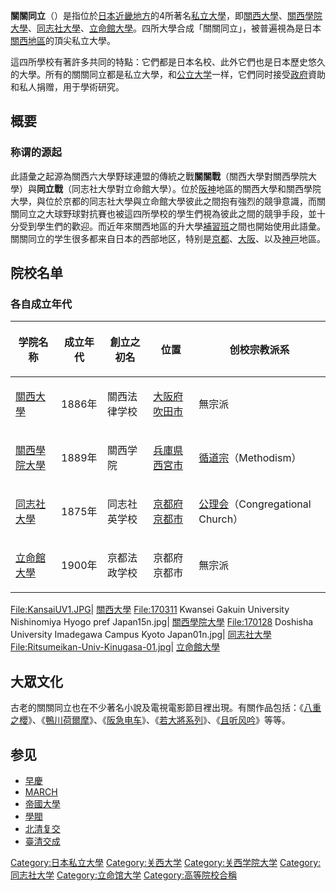{{unreferenced|time=2011-06-10T03:43:05+00:00}}
'''關關同立'''（{{jpn|j=関関同立|hg=かんかんどうりつ|rm=kankandōritsu|f=y}}）是指位於[[日本|日本]][[近畿地方|近畿地方]]的4所著名[[私立大學|私立大學]]，即[[關西大學|關西大學]]、[[關西學院大學|關西學院大學]]、[[同志社大學|同志社大學]]、[[立命館大學|立命館大學]]。四所大學合成「關關同立」，被普遍視為是日本[[關西地區|關西地區]]的頂尖私立大學。

這四所學校有著許多共同的特點：它們都是日本名校、此外它們也是日本歷史悠久的大學。所有的關關同立都是私立大學，和[[公立大学|公立大学]]一样，它們同时接受[[政府|政府]]資助和私人捐赠，用于學術研究。

==概要==
=== 称谓的源起 ===
此語彙之起源為關西六大學野球連盟的傳統之戰'''關關戰'''（關西大學對關西學院大學）與'''同立戰'''（同志社大學對立命館大學）。位於[[阪神|阪神]]地區的關西大學和關西學院大學，與位於京都的同志社大學與立命館大學彼此之間抱有強烈的競爭意識，而關關同立之大球野球對抗賽也被這四所學校的學生們視為彼此之間的競爭手段，並十分受到學生們的歡迎。而近年來關西地區的升大學[[補習班|補習班]]之間也開始使用此語彙。關關同立的学生很多都来自日本的西部地区，特别是[[京都|京都]]、[[大阪市|大阪]]、以及[[神戸|神戸]]地區。

== 院校名单 ==
=== 各自成立年代 ===
{| class="wikitable"
|-
!学院名称
!成立年代
!創立之初名
!位置
!创校宗教派系
|-
|[[關西大學|關西大學]]
|1886年
|關西法律学校
|[[大阪府|大阪府]][[吹田市|吹田市]]
|無宗派
|-
|[[關西學院大學|關西學院大學]]
|1889年
|關西学院
|[[兵庫県|兵庫県]][[西宮市|西宮市]]
|[[循道宗|循道宗]]（Methodism）
|-
|[[同志社大學|同志社大學]]
|1875年　
|同志社英学校
|[[京都府|京都府]][[京都市|京都市]]
|[[公理会|公理会]]（Congregational Church）
|-
|[[立命館大學|立命館大學]]
|1900年
|京都法政学校
|京都府京都市
|無宗派
|}
  
<gallery mode="packed" heights="175px">
File:KansaiUV1.JPG| [[關西大學|關西大學]]
File:170311 Kwansei Gakuin University Nishinomiya Hyogo pref Japan15n.jpg| [[關西學院大學|關西學院大學]]
File:170128 Doshisha University Imadegawa Campus Kyoto Japan01n.jpg| [[同志社大學|同志社大學]]
File:Ritsumeikan-Univ-Kinugasa-01.jpg| [[立命館大學|立命館大學]]
</gallery>

==大眾文化==
古老的關關同立也在不少著名小說及電視電影節目裡出現。有關作品包括：《[[八重之櫻|八重之櫻]]》、《[[鴨川荷爾摩|鴨川荷爾摩]]》、《[[阪急电车|阪急电车]]》、《[[若大將系列|若大將系列]]》、《[[且听风吟|且听风吟]]》等等。

== 参见 ==
{{Portal box|日本|教育|大学}}
* [[早慶|早慶]]
* [[MARCH_(日本五所私立大学)|MARCH]]
* [[帝國大學|帝國大學]]
* [[學閥|學閥]]
* [[北清复交|北清复交]]
* [[臺清交成|臺清交成]]

{{关关同立}}

<!-- == 参考文献 == -->
[[Category:日本私立大學|Category:日本私立大學]]
[[Category:关西大学|Category:关西大学]]
[[Category:关西学院大学|Category:关西学院大学]]
[[Category:同志社大学|Category:同志社大学]]
[[Category:立命馆大学|Category:立命馆大学]]
[[Category:高等院校合稱|Category:高等院校合稱]]
